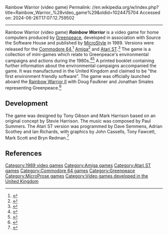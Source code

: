 Rainbow Warrior (video game)
Permalink: //en.wikipedia.org/w/index.php?title=Rainbow_Warrior_%28video_game%29&oldid=1024475704
Accessed on: 2024-06-26T17:07:12.759502



------
Rainbow Warrior (video game)
{{Short description|1989 video game}}
{{Infobox video game
| title = Rainbow Warrior
| image = Rainbow Warrior cover.jpg
| alt = 
| caption = 
| developer = Source the Software House
| publisher = [[MicroStyle]]
| series = 
| engine = 
| platforms = [[Atari ST]], [[Commodore 64]], [[Amiga]]
| released = 1989
| genre = 
| modes = 
}}
'''''Rainbow Warrior''''' is a video game for home computers produced by [[Greenpeace]], developed in association with Source the Software House and published by [[MicroStyle]] in 1989. Versions were released for the [[Commodore 64]],<ref>{{Citation|last=Tony Gibson|title=Dolphins - green@ngelband C64|date=2009-10-28|url=https://www.youtube.com/watch?v=dL83QpSx1uU|access-date=2018-01-13}}</ref> [[Amiga]]<ref>{{Citation|last=FunCade 64|title=Rainbow Warrior ~ Amiga|date=2017-04-21|url=https://www.youtube.com/watch?v=X7QtHYqbT4g|access-date=2018-01-13}}</ref> and [[Atari ST]].<ref>{{Citation|last=Stefan Lindberg|title=Rainbow Warrior - [Atari ST] Gameplay (1989)|date=2014-05-10|url=https://www.youtube.com/watch?v=lfeyoN3sSq8|access-date=2018-01-13}}</ref> The game is a collection of mini-games which relate to Greenpeace's environmental campaigns and actions during the 1980s.<ref>{{Cite web|url=http://www.mobygames.com/game/rainbow-warrior|title=Rainbow Warrior for Amiga (1989) - MobyGames|website=MobyGames|access-date=2018-01-12}}</ref><ref>{{Cite book|url=https://books.google.com/books?id=UOPgAwAAQBAJ&q=%22rainbow+warrior%22+computer+game&pg=PT124|title=The Green Case (Routledge Revivals): A Sociology of Environmental Issues, Arguments and Politics|last=Yearley|first=Steven|date=2014-06-23|publisher=Routledge|isbn=9781317702993|language=en}}</ref> A printed booklet containing further information about the environmental campaigns accompanied the game. It was manufactured in the United Kingdom and claimed to be "the first environment friendly software". The game was officially launched aboard the [[Rainbow Warrior II]] with Doug Faulkner and Jonathan Smales representing Greenpeace.<ref>{{Cite journal|last=Webb|first=Trenton|date=1989-11-01|title=Rainbow Warrior|url=http://www.atarimania.com/game-atari-st-rainbow-warrior_10355.html|journal=ST Format|pages=78}}</ref>

== Development ==
The game was designed by Tony Gibson and Mark Harrison based on an original concept by Stevie Harrison. The music was composed by Paul Summers. The Atari ST version was programmed by Dave Semmens, Adrian Scothey and Ian Richards, with graphics by John Cassells, Tony Fawcett, Mark Scott and Bryn Redman.<ref name="petsasjim1 2013">{{Citation|last=petsasjim1|title=ATARI ST RAINBOW WARRIORS AKA RAINBOW WARRIOR|date=2013-07-21|url=https://www.youtube.com/watch?v=YXbv5Ldrnfc|access-date=2018-01-13}}</ref>

== References ==
<references />

[[Category:1989 video games]]
[[Category:Amiga games]]
[[Category:Atari ST games]]
[[Category:Commodore 64 games]]
[[Category:Greenpeace]]
[[Category:MicroProse games]]
[[Category:Video games developed in the United Kingdom]]

{{computer-game-stub}}